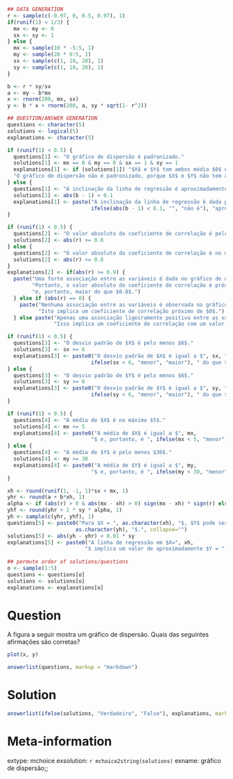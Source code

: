 ```r
## DATA GENERATION
r <- sample(c(-0.97, 0, 0.5, 0.97), 1)
if(runif(1) < 1/3) {
  mx <- my <- 0
  sx <- sy <- 1
} else {
  mx <- sample(10 * -5:5, 1)
  my <- sample(20 * 0:5, 1)
  sx <- sample(c(1, 10, 20), 1)
  sy <- sample(c(1, 10, 20), 1)
}

b <- r * sy/sx
a <- my - b*mx
x <- rnorm(200, mx, sx)
y <- b * x + rnorm(200, a, sy * sqrt(1- r^2))

## QUESTION/ANSWER GENERATION
questions <- character(5)
solutions <- logical(5)
explanations <- character(5)

if (runif(1) < 0.5) {
  questions[1] <- "O gráfico de dispersão é padronizado."
  solutions[1] <- mx == 0 & my == 0 & sx == 1 & sy == 1
  explanations[1] <- if (solutions[1]) "$X$ e $Y$ tem ambos média $0$ e variância $1$." else 
  "O gráfico de dispersão não é padronizado, porque $X$ e $Y$ não tem ambos média $0$ e variância $1$."
} else {
  questions[1] <- "A inclinação da linha de regressão é aproximadamente $1$."
  solutions[1] <- abs(b - 1) < 0.1
  explanations[1] <- paste("A inclinação da linha de regressão é dada por $r \\cdot s_y/s_x$ e portanto",
                           ifelse(abs(b - 1) < 0.1, "", "não é"), "aproximadamente igual a $1$.")
}

if (runif(1) < 0.5) {
  questions[2] <- "O valor absoluto do coeficiente de correlação é pelo menos $0.8$."
  solutions[2] <- abs(r) >= 0.8
} else {
  questions[2] <- "O valor absoluto do coeficiente de correlação é no máximo $0.8$."
  solutions[2] <- abs(r) <= 0.8
}
explanations[2] <- if(abs(r) >= 0.9) {
  paste("Uma forte associação entre as variáveis é dada no gráfico de dispersão.",
        "Portanto, o valor absoluto do coeficiente de correlação é próximo de $1$",
        "e, portanto, maior do que $0.8$.") 
  } else if (abs(r) == 0) {
    paste("Nenhuma associação entre as variáveis é observada no gráfico de dispersão.",
          "Isto implica um coeficiente de correlação próximo de $0$.") 
  } else paste("Apenas uma associação ligeiramente positiva entre as variáveis é observável no gráfico de dispersão.",
               "Isso implica um coeficiente de correlação com um valor absoluto menor do que $0.8$.")

if (runif(1) < 0.5) {
  questions[3] <- "O desvio padrão de $X$ é pelo menos $6$."
  solutions[3] <- sx >= 6
  explanations[3] <- paste0("O desvio padrão de $X$ é igual a $", sx, "$ e é, portanto, ",
                           ifelse(sx < 6, "menor", "maior"), " do que $6$.")
} else {
  questions[3] <- "O desvio padrão de $Y$ é pelo menos $6$."
  solutions[3] <- sy >= 6
  explanations[3] <- paste0("O desvio padrão de $Y$ é igual a $", sy, "$ e é, portanto, ",
                           ifelse(sy < 6, "menor", "maior"), " do que $6$.")
}

if (runif(1) < 0.5) {
  questions[4] <- "A média de $X$ é no máximo $5$."
  solutions[4] <- mx <= 5
  explanations[4] <- paste0("A média de $X$ é igual a $", mx, 
                           "$ e, portanto, é ", ifelse(mx < 5, "menor", "maior"), " do que $5$.")
} else {
  questions[4] <- "A média de $Y$ é pelo menos $30$."
  solutions[4] <- my >= 30
  explanations[4] <- paste0("A média de $Y$ é igual a $", my, 
                           "$ e, portanto, é ", ifelse(my < 30, "menor", "maior"), " do que $30$.")
}

xh <- round(runif(1, -1, 1)*sx + mx, 1)
yhr <- round(a + b*xh, 1)
alpha <- if (abs(r) > 0 & abs(mx - xh) > 0) sign(mx - xh) * sign(r) else 1
yhf <- round(yhr + 2 * sy * alpha, 1)
yh <- sample(c(yhr, yhf), 1)
questions[5] <- paste0("Para $X = ", as.character(xh), "$, $Y$ pode ser esperado ser aproximadamente $", 
                      as.character(yh), "$.", collapse="")
solutions[5] <- abs(yh - yhr) < 0.01 * sy
explanations[5] <- paste0("A linha de regressão em $X=", xh, 
                         "$ implica um valor de aproximadamente $Y = ", yhr, "$.", sep="")         
           
## permute order of solutions/questions
o <- sample(1:5)
questions <- questions[o]
solutions <- solutions[o]
explanations <- explanations[o]  
```

Question
========

A figura a seguir mostra um gráfico de dispersão. Quais das seguintes afirmações são corretas?
\
```r
plot(x, y)
```

```r
answerlist(questions, markup = "markdown")
```


Solution
========

```r
answerlist(ifelse(solutions, "Verdadeiro", "Falso"), explanations, markup = "markdown")
```


Meta-information
================
extype: mchoice
exsolution: `r mchoice2string(solutions)`
exname: gráfico de dispersão;;
